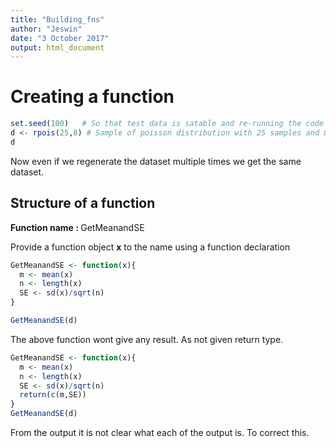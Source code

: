 ```yaml
---
title: "Building_fns"
author: "Jeswin"
date: "3 October 2017"
output: html_document
---
```


# Creating a function

```r
set.seed(100)   # So that test data is satable and re-running the code we get the same result 
d <- rpois(25,8) # Sample of poisson distribution with 25 samples and 8 degrees of freedom
d
```

Now even if we regenerate the dataset multiple times we get the same dataset.

## Structure of a function

__Function name : __ GetMeanandSE

Provide a function object __x__ to the name using a function declaration

```r
GetMeanandSE <- function(x){
  m <- mean(x)
  n <- length(x)
  SE <- sd(x)/sqrt(n)
}

GetMeanandSE(d)
```

 The above function wont give any result. As not given return type.
 
 
 
```r
GetMeanandSE <- function(x){
  m <- mean(x)
  n <- length(x)
  SE <- sd(x)/sqrt(n)
  return(c(m,SE))
}
GetMeanandSE(d)
```

From the output it is not clear what each of the output is. To correct this.


























